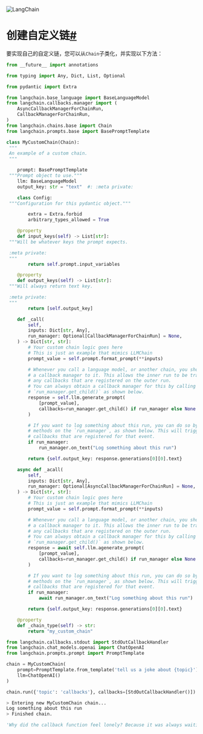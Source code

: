 

<Head>
  <script>
    {
      `(function() {
         var _hmt = _hmt || [];
(function() {
  var hm = document.createElement("script");
  hm.src = "https://hm.baidu.com/hm.js?e60fb290e204e04c5cb6f79b0ac1e697";
  var s = document.getElementsByTagName("script")[0]; 
  s.parentNode.insertBefore(hm, s);
})();
       })();`
    }
  </script>
</Head>

![LangChain](https://pica.zhimg.com/50/v2-56e8bbb52aa271012541c1fe1ceb11a2_r.gif)





创建自定义链[#](#creating-a-custom-chain "永久链接到此标题")
==============================================

要实现自己的自定义链，您可以从`Chain`子类化，并实现以下方法：

```python
from __future__ import annotations

from typing import Any, Dict, List, Optional

from pydantic import Extra

from langchain.base_language import BaseLanguageModel
from langchain.callbacks.manager import (
    AsyncCallbackManagerForChainRun,
    CallbackManagerForChainRun,
)
from langchain.chains.base import Chain
from langchain.prompts.base import BasePromptTemplate

class MyCustomChain(Chain):
 """
 An example of a custom chain.
 """

    prompt: BasePromptTemplate
 """Prompt object to use."""
    llm: BaseLanguageModel
    output_key: str = "text"  #: :meta private:

    class Config:
 """Configuration for this pydantic object."""

        extra = Extra.forbid
        arbitrary_types_allowed = True

    @property
    def input_keys(self) -> List[str]:
 """Will be whatever keys the prompt expects.

 :meta private:
 """
        return self.prompt.input_variables

    @property
    def output_keys(self) -> List[str]:
 """Will always return text key.

 :meta private:
 """
        return [self.output_key]

    def _call(
        self,
        inputs: Dict[str, Any],
        run_manager: Optional[CallbackManagerForChainRun] = None,
    ) -> Dict[str, str]:
        # Your custom chain logic goes here
        # This is just an example that mimics LLMChain
        prompt_value = self.prompt.format_prompt(**inputs)

        # Whenever you call a language model, or another chain, you should pass
        # a callback manager to it. This allows the inner run to be tracked by
        # any callbacks that are registered on the outer run.
        # You can always obtain a callback manager for this by calling
        # `run_manager.get_child()` as shown below.
        response = self.llm.generate_prompt(
            [prompt_value],
            callbacks=run_manager.get_child() if run_manager else None
        )

        # If you want to log something about this run, you can do so by calling
        # methods on the `run_manager`, as shown below. This will trigger any
        # callbacks that are registered for that event.
        if run_manager:
            run_manager.on_text("Log something about this run")

        return {self.output_key: response.generations[0][0].text}

    async def _acall(
        self,
        inputs: Dict[str, Any],
        run_manager: Optional[AsyncCallbackManagerForChainRun] = None,
    ) -> Dict[str, str]:
        # Your custom chain logic goes here
        # This is just an example that mimics LLMChain
        prompt_value = self.prompt.format_prompt(**inputs)

        # Whenever you call a language model, or another chain, you should pass
        # a callback manager to it. This allows the inner run to be tracked by
        # any callbacks that are registered on the outer run.
        # You can always obtain a callback manager for this by calling
        # `run_manager.get_child()` as shown below.
        response = await self.llm.agenerate_prompt(
            [prompt_value],
            callbacks=run_manager.get_child() if run_manager else None
        )

        # If you want to log something about this run, you can do so by calling
        # methods on the `run_manager`, as shown below. This will trigger any
        # callbacks that are registered for that event.
        if run_manager:
            await run_manager.on_text("Log something about this run")

        return {self.output_key: response.generations[0][0].text}

    @property
    def _chain_type(self) -> str:
        return "my_custom_chain"

```

```python
from langchain.callbacks.stdout import StdOutCallbackHandler
from langchain.chat_models.openai import ChatOpenAI
from langchain.prompts.prompt import PromptTemplate

chain = MyCustomChain(
    prompt=PromptTemplate.from_template('tell us a joke about {topic}'),
    llm=ChatOpenAI()
)

chain.run({'topic': 'callbacks'}, callbacks=[StdOutCallbackHandler()])

```

```python
> Entering new MyCustomChain chain...
Log something about this run
> Finished chain.

```

```python
'Why did the callback function feel lonely? Because it was always waiting for someone to call it back!'

```

